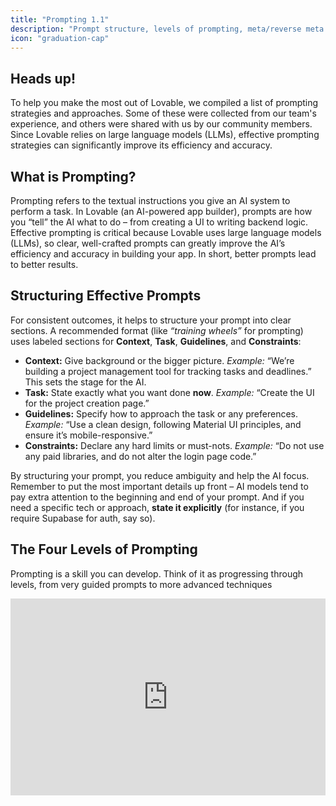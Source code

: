 ```yaml
---
title: "Prompting 1.1"
description: "Prompt structure, levels of prompting, meta/reverse meta prompting, and foundational tactics with examples."]
icon: "graduation-cap"
---
```


## Heads up!

To help you make the most out of Lovable, we compiled a list of prompting strategies and approaches. Some of these were collected from our team's experience, and others were shared with us by our community members. Since Lovable relies on large language models (LLMs), effective prompting strategies can significantly improve its efficiency and accuracy.

## What is Prompting?

Prompting refers to the textual instructions you give an AI system to perform a task​. In Lovable (an AI-powered app builder), prompts are how you “tell” the AI what to do – from creating a UI to writing backend logic. Effective prompting is critical because Lovable uses large language models (LLMs), so clear, well-crafted prompts can greatly improve the AI’s efficiency and accuracy in building your app​. In short, better prompts lead to better results.

## Structuring Effective Prompts

For consistent outcomes, it helps to structure your prompt into clear sections. A recommended format (like _“training wheels”_ for prompting) uses labeled sections for **Context**, **Task**, **Guidelines**, and **Constraints**​:

- **Context:** Give background or the bigger picture. _Example:_ “We’re building a project management tool for tracking tasks and deadlines.” This sets the stage for the AI.
- **Task:** State exactly what you want done **now**. _Example:_ “Create the UI for the project creation page.”
- **Guidelines:** Specify how to approach the task or any preferences. _Example:_ “Use a clean design, following Material UI principles, and ensure it’s mobile-responsive.”
- **Constraints:** Declare any hard limits or must-nots. _Example:_ “Do not use any paid libraries, and do not alter the login page code.”

By structuring your prompt, you reduce ambiguity and help the AI focus. Remember to put the most important details up front – AI models tend to pay extra attention to the beginning and end of your prompt. And if you need a specific tech or approach, **state it explicitly** (for instance, if you require Supabase for auth, say so)​.

## The Four Levels of Prompting

Prompting is a skill you can develop. Think of it as progressing through levels, from very guided prompts to more advanced techniques​

<iframe width="100%" height="315" src="https://www.youtube.com/embed/IqWfKj4mUIo?si=aHVQNRgD8xF7EW06" title="YouTube video player" frameborder="0" allow="accelerometer; autoplay; clipboard-write; encrypted-media; gyroscope; picture-in-picture; web-share" referrerpolicy="strict-origin-when-cross-origin" allowfullscreen />

### Training Wheels Prompting

This is a highly structured approach, great for beginners. You clearly label sections (as above) to ensure nothing is missed​. It might feel verbose, but it leaves little room for misunderstanding.

_Example (Training Wheels prompt):_

<Info>
  **Context**

  We are developing an e-commerce platform for eco-friendly products.

  **Task**

  Create a product listing page with filters for category and price.

  **Guidelines**

  Make the UI clean and modern, using Tailwind CSS for styling. Include sample product data for testing.

  **Constraints**

  Use Supabase for the database. Do not include any payment functionality yet.
</Info>

This prompt gives the AI context about the project, the specific task, guidance on style/tech, and constraints on scope. It’s explicit and easy for the AI to follow.

### No Training Wheels

Once you’re comfortable, you can drop the section labels and write in a more conversational tone – but still remain clear and organized​. Essentially, you’ll include the same information (context, task, etc.) but in paragraph form. This feels more natural while still guiding the AI.

_Example (No Training Wheels prompt):_

<Info>
  I’m building an e-commerce web app with a Supabase backend. Right now, I need you to create a **product listing page** for eco-friendly products. It should have a clean, modern UI (using Tailwind CSS) with filters for category and price. Please make sure to use dummy data for now, and **don’t add any payment features yet**.
</Info>

This reads more like how you’d explain the task to a colleague, but it’s still specific about the requirements and limitations (notice we still mentioned the tech stack and the “no payments” constraint, just without formal headings).

### Meta Prompting

Meta prompting means asking the **AI to help improve your prompts**. You use AI on itself. For example, you might provide a draft prompt and then ask, _“Can you rewrite this prompt to be more concise and detailed?”_. This leverages the AI’s strength in language to refine your instructions before execution. It’s like getting a second pair of eyes on your prompt.

Use meta prompting when you feel your instruction could be better but you’re not sure how to improve it. The AI might respond with a cleaned-up, more precise version of your request. You can then use that improved prompt to get the actual work done.​

Example (Meta prompt request):

<Info>
  **User:** Rewrite this prompt to be more clear and specific – \_“Create a secure login page in React using Supabase.”\_​

  \
  **AI (improved prompt):** ********_“Implement a secure login page in React using Supabase authentication. Include fields for email and password, handle error messages for failed logins, and ensure you properly store JWTs for session management.”_********
</Info>

Here the AI elaborated the prompt, adding details (like error handling) that make the instruction more robust. Meta prompting is a powerful way to polish your commands.

### Reverse Meta Prompting

Reverse meta prompting flips the script: now you ask the AI to **summarize what it did and turn it into a prompt for future use**​. This is especially handy for debugging or recurring tasks. After the AI solves a problem, you can have it generate a prompt that would reproduce that solution or avoid the issue next time. Essentially, the AI documents the process for you.

Example (Reverse Meta prompt):

<Info>
  After fixing an authentication bug, you might say: \_“Summarize the errors we encountered setting up JWT auth and how we resolved them. Based on that, create a prompt I can use next time to set up authentication correctly.”\_​. The AI could output a concise recap of the bug and a step-by-step prompt for avoiding it in the future. This turns lessons learned into reusable prompts.
</Info>

Reverse meta prompting is great for building your own library of “recipes” – the AI helps you formalize solutions so you can apply them again.

## Additional Prmpting tips

### Be specific, avoid vagueness

Vague prompts lead to vague results. Always clarify _what_ you want and _how_.

<Warning>
  **DON'T**:

  ```
  Make this app better.
  ```

  **Another example:**

  ```
  Create a form for user input
  ```
</Warning>

<Check>
  **DO**:

  The latter gives clear direction on scope and expected outcome.

  ```
  Refactor the app to clean up unused components and improve performance, without changing UI or functionality.
  ```

  **Another example:**

  ```
  Create a user registration form with fields for username, email, and password and include a submit button.
  ```
</Check>

### Incremental prompting

It’s usually best to tackle complex projects in pieces rather than one giant prompt. Lovable responds well to an iterative approach.

<Warning>
  **DON'T**:

  ```
  Build a CRM app with Supabase, auth, Google Sheets export, and data enrichment.
  ```
</Warning>

<Check>
  **DO**:

  This step-by-step progression​​ helps the AI stay focused and accurate, and you can catch issues early:

  ```
  Set up a Supabase-connected CRM backend.
  ```

  ```
  Great! Could you please add a secure authentication flow with user roles?
  ```

  ```
  Thank you! The next step is to integrate Google Sheets to export records.
  ```

  **Another example:**

  ```
  Set up a database schema for user information.
  ```

  ```
  Develop an API endpoint to retrieve user data please
  ```
</Check>

### Include Constraints and Requirements

Don’t shy away from spelling out constraints. If something _must_ or _must not_ be done, say so.

<Note>
  **Adding constraints**

  ```
  Create a simple to-do app with a maximum of 3 tasks visible at a time.
  Include the ability to add, edit, and delete tasks.
  ```

  ```
  Optimize this code, but ensure the UI and core functionality remain unchanged. Document each change you make.
  ```

  ```
  Use at most 3 API calls for this, and ensure no external library is required.
  ```

  ```
  The page should display a maximum of 3 tasks at a time.
  ```

  Such limits keep the AI from over-engineering. Adding a constraint like a max number of items or a performance target can focus the AI on what’s important​.
</Note>

### Avoid ambiguity in wording

If a term could be interpreted in different ways, clarify it. The clearer you are, the less the AI has to guess.

<Warning>
  **DON'T**:

  ```
  Add a profile feature
  ```

  ```
  Support notifications
  ```
</Warning>

<Check>
  **DO**:

  The latter gives clear direction on scope and expected outcome.

  ```
  Add a user profile page with fields X, Y, Z.
  ```

  ```
  Send an email notification on form submission.
  ```
</Check>

### Mind your tone and courtesy

While it doesn’t change functionality, a polite tone can sometimes yield better results​. Phrases like “please” or a respectful ask can add context and make the prompt a bit more descriptive, which can help the AI. For example,

<Info>
  _Please refrain from modifying the homepage, focus only on the dashboard component._
</Info>

This reads as polite, and it explicitly tells the AI what not to do. It’s not about the AI’s feelings – it’s about packing in detail. (Plus, it never hurts to be nice​\\\\!)

### Use formatting to your advantage

Structure lists or steps when appropriate. If you want the AI to output a list or follow a sequence, enumerate them in the prompt. By numbering steps, you hint the AI to respond in kind.

<Note>
  ```
  Let's think through the process of setting up a secure authentication system:
  1. What are the necessary components?
  2. How should they interact?
  3. Provide the implementation code.
  ```

  <Info>
    _First, explain the approach. Second, show the code. Third, give a test example._
  </Info>
</Note>

### Leverage examples or references

If you have a target design or code style, mention it or provide an example. Providing an example (image or code snippet) gives the AI a concrete reference to emulate.

<Note>
  **Setting the context**

  ```
  We are building a project management tool that helps teams track their tasks.
  This tool should have features like:
   - user authentication
   - project creation
   - task assignments
   - reporting
  
  Now, for the first task, create the UI for project creation.
  ```

  **Another example:**

  ```
  I need a CRM app with Supabase integration and a secure auth flow. Start by setting up the backend.
  ```

  **Another example:**

  ```
  We are developing an e-commerce platform focusing on eco-friendly products. Generate a product listing page with filters for category and price.
  ```
</Note>

### Using image prompts

Lovable even allows image uploads with your prompt, so you can show a design and say “match this style”.

There are two main approaches here. The first one is a simple prompting approach.

<Note>
  **Simple image upload prompting**

  You can upload an image and then add an example prompt like this:

  ```
  Create and implement a UI that looks as similar as possible to the image attached.
  ```

  ```
  This screenshot shows a layout issue on mobile. Adjust margins and padding to make it responsive while keeping the same design structure.
  ```
</Note>

Or, you can help AI better understand the content of the image and some additional specifics about it. Excellent results can be achieved by adding specific instructions to the image uploaded. While the image is worth a thousand words, adding a couple of your own to describe desired functionality can go a long way - especially since interactions cannot always be obvious from a static image.

<Note>
  **Image prompting with detailed instructions**

  ```
  I want you to create the app as similar as possible to the one shown in this screenshot.
  It's essentially a kanban clone.
  It should have the ability to add new cards (tickets) in each column, have the ability to change the order of those tickets within a single column, and even move those cards between columns.
  Feel free to use the Pangea home dnd npm package for drag-and-drop functionality.
  ```
</Note>

### Feedback integration

Review the AI’s output and provide specific feedback for refinements.

<Note>
  ```
  The login form looks good, but please add validation for the email field to ensure it contains a valid email address.
  ```
</Note>

### Emphasizing Accessibility

Encourage the generation of code that adheres to accessibility standards and modern best practices. This ensures that the output is not only functional but also user-friendly and compliant with accessibility guidelines.

<Note>
  ```
  Generate a React component for a login form that follows accessibility best practices, including appropriate ARIA labels and keyboard navigation support.
  ```
</Note>

### Predefined Components and Libraries

Specify the use of certain UI libraries or components to maintain consistency and efficiency in your project.  This directs the AI to utilize specific tools, ensuring compatibility and a uniform design language across your application.

<Note>
  ```
  Create a responsive navigation bar using the shadcn/ui library with Tailwind CSS for styling.
  ```

  ### 
</Note>

### Multilingual Prompting

When working in a multilingual environment, specify the desired language for both code comments and documentation. This ensures that the generated content is accessible to team members who speak different languages, enhancing collaboration.

<Note>
  ```
  Generate a Python script that calculates the Fibonacci sequence. Provide comments and documentation in French.
  ```
</Note>

### Defining Project Structure and File Management

Clearly outline the project structure, including file names and paths, to ensure organized and maintainable code generation. This provides clarity on where new components should reside within the project, maintaining a coherent file organization.

<Note>
  ```
  Create a new React component named 'UserProfile' and save it as 'components/user-profile.tsx'. Ensure it includes a profile picture, username, and bio section.
  ```
</Note>

## Applying These Strategies in Different Tools

The prompting principles above apply not just in Lovable’s chat, but anywhere you interact with AI or automation tools:

### In Lovable's Builder

You’ll primarily use these prompts in the Lovable chat interface to build and refine your app.

1. Start with a broad project prompt, then iterate feature by feature.
2. Use Chat-Only mode when you need to discuss or debug without changing code.

### W[******ith make.com or n8n (workflow automation)******](http://make.com)

You might not prompt these platforms in natural language the same way, but designing an automation **still benefits from clear AI instructions**.

For instance, you can have Lovable generate integration logic:

<Info>
  [___When a form is submitted, send the data to a Make.com webhook for Slack notification.___](http://Make.com)
</Info>

In fact, Lovable can help set up automation by integrating with webhooks. If your app needs to hand off tasks (like sending emails, updating a CRM), you can prompt Lovable to use Make or n8n.

<Info>
  [___After a user signs up in the app, trigger a Make.com workflow that creates a record in Salesforce.___](http://Make.com)
</Info>

Lovable will write the code to call that webhook or API. Keeping the prompt structured ensures the AI knows exactly how to connect Lovable with those external services.

### **Edge cases and external integrations**

Lovable integrates with many services (Stripe, GitHub, Supabase, etc.). When prompting for these, treat the integration details as part of your **Context/Constraints**. For example,

<Info>
  _Connect the form to Stripe (test mode) for payments. On success, redirect to /thank-you._
</Info>

Be clear about what external services should do. The same goes for using n8n (self-hosted automation) – you might write,

<Info>
  _Send a POST request to the n8n webhook URL after form submission, and wait for its response to show a confirmation message._
</Info>

Clarity here is key so the AI produces the correct calls.

## Summary

- Strong prompting is about **clarity, structure, and context**. Whether you’re telling Lovable to build a feature, or orchestrating a [Make.com](http://Make.com) scenario, the goal is to paint a picture of what you want.
- Start with structured prompts if you’re unsure, and evolve to more conversational style as you gain confidence.
- Use meta techniques to improve and learn from each interaction.
- With practice, you’ll guide the AI like an extension of your dev team – and it will feel natural to get exactly the output you need.

Happy prompting\\\\!